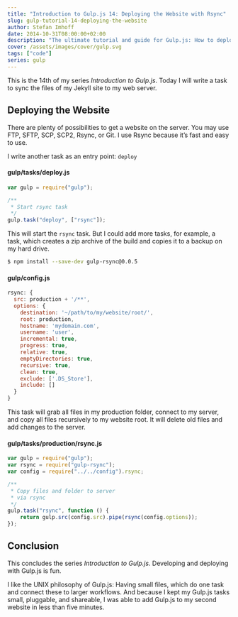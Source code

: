 ```yaml
---
title: "Introduction to Gulp.js 14: Deploying the Website with Rsync"
slug: gulp-tutorial-14-deploying-the-website
author: Stefan Imhoff
date: 2014-10-31T08:00:00+02:00
description: "The ultimate tutorial and guide for Gulp.js: How to deploy your website with rsync to your server."
cover: /assets/images/cover/gulp.svg
tags: ["code"]
series: gulp
---
```


This is the 14th of my series _Introduction to Gulp.js_. Today I will write a task to sync the files of my Jekyll site to my web server.

## Deploying the Website

There are plenty of possibilities to get a website on the server. You may use FTP, SFTP, SCP, SCP2, Rsync, or Git. I use Rsync because it’s fast and easy to use.

I write another task as an entry point: `deploy`

#### gulp/tasks/deploy.js

```javascript
var gulp = require("gulp");

/**
 * Start rsync task
 */
gulp.task("deploy", ["rsync"]);
```

This will start the `rsync` task. But I could add more tasks, for example, a task, which creates a zip archive of the build and copies it to a backup on my hard drive.

```bash
$ npm install --save-dev gulp-rsync@0.0.5
```

#### gulp/config.js

```javascript
rsync: {
  src: production + '/**',
  options: {
    destination: '~/path/to/my/website/root/',
    root: production,
    hostname: 'mydomain.com',
    username: 'user',
    incremental: true,
    progress: true,
    relative: true,
    emptyDirectories: true,
    recursive: true,
    clean: true,
    exclude: ['.DS_Store'],
    include: []
  }
}
```

This task will grab all files in my production folder, connect to my server, and copy all files recursively to my website root. It will delete old files and add changes to the server.

#### gulp/tasks/production/rsync.js

```javascript
var gulp = require("gulp");
var rsync = require("gulp-rsync");
var config = require("../../config").rsync;

/**
 * Copy files and folder to server
 * via rsync
 */
gulp.task("rsync", function () {
	return gulp.src(config.src).pipe(rsync(config.options));
});
```

## Conclusion

This concludes the series _Introduction to Gulp.js_. Developing and deploying with Gulp.js is fun.

I like the UNIX philosophy of Gulp.js: Having small files, which do one task and connect these to larger workflows. And because I kept my Gulp.js tasks small, pluggable, and shareable, I was able to add Gulp.js to my second website in less than five minutes.

<Figure>
	<MoreLink href="https://github.com/kogakure/gulp-tutorial" text="View Source on GitHub" />
</Figure>
